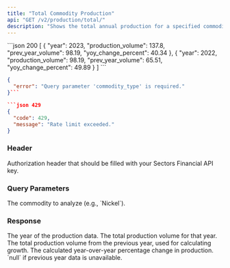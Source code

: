 ```yaml
---
title: "Total Commodity Production"
api: "GET /v2/production/total/"
description: "Shows the total annual production for a specified commodity, including the year-over-year percentage change."
---
```


<ResponseExample>
```json 200
[
    {
        "year": 2023,
        "production_volume": 137.8,
        "prev_year_volume": 98.19,
        "yoy_change_percent": 40.34
    },
    {
        "year": 2022,
        "production_volume": 98.19,
        "prev_year_volume": 65.51,
        "yoy_change_percent": 49.89
    }
]
```

````json 400
{
  "error": "Query parameter 'commodity_type' is required."
}```

```json 429
{
  "code": 429,
  "message": "Rate limit exceeded."
}
````

</ResponseExample>

### Header

<ParamField header="Authorization" type="string" required>
  Authorization header that should be filled with your Sectors Financial API
  key.
</ParamField>

### Query Parameters

<ParamField query="commodity_type" type="string" required>
  The commodity to analyze (e.g., `Nickel`).
</ParamField>

### Response

<ResponseField name="[]" type="ProductionTotal">
  <Expandable title="Production Total properties">
    <ResponseField name="year" type="integer">
      The year of the production data.
    </ResponseField>
    <ResponseField name="production_volume" type="number">
      The total production volume for that year.
    </ResponseField>
    <ResponseField name="prev_year_volume" type="number">
      The total production volume from the previous year, used for calculating
      growth.
    </ResponseField>
    <ResponseField name="yoy_change_percent" type="number | null">
      The calculated year-over-year percentage change in production. `null` if
      previous year data is unavailable.
    </ResponseField>
  </Expandable>
</ResponseField>
